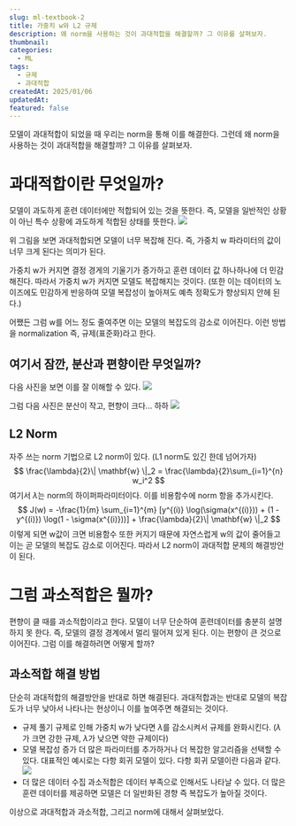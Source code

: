 ```yaml
---
slug: ml-textbook-2
title: 가중치 w와 L2 규제
description: 왜 norm을 사용하는 것이 과대적합을 해결할까? 그 이유를 살펴보자.
thumbnail: 
categories:
  - ML
tags:
  - 규제
  - 과대적합
createdAt: 2025/01/06
updatedAt: 
featured: false
---
```

모델이 과대적합이 되었을 때 우리는 norm을 통해 이를 해결한다. 
그런데 왜 norm을 사용하는 것이 과대적합을 해결할까? 그 이유를 살펴보자.
# 과대적합이란 무엇일까?
모델이 과도하게 훈련 데이터에만 적합되어 있는 것을 뜻한다. 즉, 모델을 일반적인 상황이 아닌 특수 상황에 과도하게 적합된 상태를 뜻한다.
![](https://i.imgur.com/WwKS7aV.png)


위 그림을 보면 과대적합되면 모델이 너무 복잡해 진다. 즉, 가중치 w 파라미터의 값이 너무 크게 된다는 의미가 된다.

  가중치 w가 커지면 결정 경게의 기울기가 증가하고 훈련 데이터 값 하나하나에 더 민감해진다. 따라서 가중치 w가 커지면 모델도 복잡해지는 것이다.
(또한 이는 데이터의 노이즈에도 민감하게 반응하여 모델 복잡성이 높아져도 예측 정확도가 향상되지 안헤 된다.)

어쨌든 그럼 w를 어느 정도 줄여주면 이는 모델의 복잡도의 감소로 이어진다. 이런 방법을 normalization 즉, 규제(표준화)라고 한다.
## 여기서 잠깐, 분산과 편향이란 무엇일까?
다음 사진을 보면 이를 잘 이해할 수 있다.
![](https://velog.velcdn.com/images/jinsoolve/post/b8bc9aa3-c415-486f-99e0-06e75cc9998a/image.png)

그럼 다음 사진은 분산이 작고, 편향이 크다... 하하
![](https://velog.velcdn.com/images/jinsoolve/post/63829c2e-6490-4308-94ff-02058f9fb299/image.jpeg)
## L2 Norm
자주 쓰는 norm 기법으로 L2 norm이 있다. (L1 norm도 있긴 한데 넘어가자)
$$
\frac{\lambda}{2}\| \mathbf{w} \|_2 = \frac{\lambda}{2}\sum_{i=1}^{n} w_i^2
$$
여기서 $\lambda$는 norm의 하이퍼파라미터이다.
이를 비용함수에 norm 항을 추가시킨다.
$$
J(w) = -\frac{1}{m} \sum_{i=1}^{m} [y^{(i)} \log(\sigma(x^{(i)})) + (1 - y^{(i)}) \log(1 - \sigma(x^{(i)}))] + \frac{\lambda}{2}\| \mathbf{w} \|_2
$$
이렇게 되면 w값이 크면 비용함수 또한 커지기 때문에 자연스럽게 w의 값이 줄어들고 이는 곧 모델의 복잡도 감소로 이어진다.
따라서 L2 norm이 과대적합 문제의 해결방안이 된다.
# 그럼 과소적합은 뭘까?
편향이 클 때를 과소적합이라고 한다. 모델이 너무 단순하여 훈련데이터를 충분히 설명하지 못 한다.
즉, 모델의 결정 경계에서 멀리 떨어져 있게 된다. 이는 편향이 큰 것으로 이어진다.
그럼 이를 해결하려면 어떻게 할까?
## 과소적합 해결 방법
단순히 과대적합의 해결방안을 반대로 하면 해결된다. 과대적합과는 반대로 모델의 복잡도가 너무 낮아서 나타나는 현상이니 이를 높여주면 해결되는 것이다.
+ 규제 풀기
규제로 인해 가중치 w가 낮다면 $\lambda$를 감소시켜서 규제를 완화시킨다. ($\lambda$가 크면 강한 규제, $\lambda$가 낮으면 약한 규제이다)
+ 모델 복잡성 증가
더 많은 파라미터를 추가하거나 더 복잡한 알고리즘을 선택할 수 있다. 대표적인 예시로는 다항 회귀 모델이 있다.
다항 회귀 모델이란 다음과 같다.
![](https://velog.velcdn.com/images/jinsoolve/post/9f6c52b2-4b3a-418c-8226-fe75d943660f/image.png)
+ 더 많은 데이터 수집
과소적합은 데이터 부족으로 인해서도 나타날 수 있다. 더 많은 훈련 데이터를 제공하면 모델은 더 일반화된 경향 즉 복잡도가 높아질 것이다.

이상으로 과대적합과 과소적합, 그리고 norm에 대해서 살펴보았다.